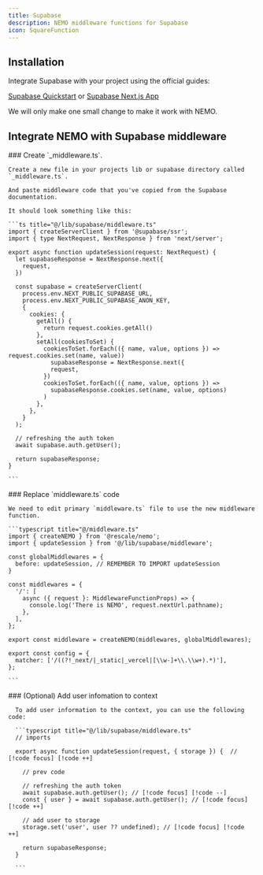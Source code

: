 ```yaml
---
title: Supabase
description: NEMO middleware functions for Supabase
icon: SquareFunction
---
```


## Installation

Integrate Supabase with your project using the official guides:

[Supabase Quickstart](https://supabase.com/docs/guides/getting-started/quickstarts/nextjs) or [Supabase Next.js App](https://supabase.com/docs/guides/getting-started/tutorials/with-nextjs)

We will only make one small change to make it work with NEMO.

## Integrate NEMO with Supabase middleware

<Steps>

  <Step>
    ### Create `_middleware.ts`.

    Create a new file in your projects lib or supabase directory called `_middleware.ts`.

    And paste middleware code that you've copied from the Supabase documentation.

    It should look something like this:

    ```ts title="@/lib/supabase/middleware.ts"
    import { createServerClient } from '@supabase/ssr';
    import { type NextRequest, NextResponse } from 'next/server';

    export async function updateSession(request: NextRequest) {
      let supabaseResponse = NextResponse.next({
        request,
      })

      const supabase = createServerClient(
        process.env.NEXT_PUBLIC_SUPABASE_URL,
        process.env.NEXT_PUBLIC_SUPABASE_ANON_KEY,
        {
          cookies: {
            getAll() {
              return request.cookies.getAll()
            },
            setAll(cookiesToSet) {
              cookiesToSet.forEach(({ name, value, options }) => request.cookies.set(name, value))
                supabaseResponse = NextResponse.next({
                request,
              })
              cookiesToSet.forEach(({ name, value, options }) =>
                supabaseResponse.cookies.set(name, value, options)
              )
            },
          },
        }
      );

      // refreshing the auth token
      await supabase.auth.getUser();

      return supabaseResponse;
    }

    ```
  </Step>

  <Step>
    ### Replace `middleware.ts` code

    We need to edit primary `middleware.ts` file to use the new middleware function.

    ```typescript title="@/middleware.ts"
    import { createNEMO } from '@rescale/nemo';
    import { updateSession } from '@/lib/supabase/middleware';

    const globalMiddlewares = {
      before: updateSession, // REMEMBER TO IMPORT updateSession
    }

    const middlewares = {
      '/': [
        async ({ request }: MiddlewareFunctionProps) => {
          console.log('There is NEMO', request.nextUrl.pathname);
        },
      ],
    };

    export const middleware = createNEMO(middlewares, globalMiddlewares);

    export const config = {
      matcher: ['/((?!_next/|_static|_vercel|[\\w-]+\\.\\w+).*)'],
    };

    ```
  </Step>

  <Step>
      ### (Optional) Add user infomation to context

      To add user information to the context, you can use the following code:

      ```typescript title="@/lib/supabase/middleware.ts"
      // imports

      export async function updateSession(request, { storage }) {  // [!code focus] [!code ++]

        // prev code

        // refreshing the auth token
        await supabase.auth.getUser(); // [!code focus] [!code --]
        const { user } = await supabase.auth.getUser(); // [!code focus] [!code ++]

        // add user to storage
        storage.set('user', user ?? undefined); // [!code focus] [!code ++]

        return supabaseResponse;
      }

      ```
  </Step>

</Steps>
